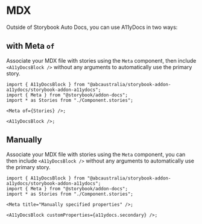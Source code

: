 
<Meta title="Of Component Mdx" of={SimpleStories} />

# MDX

Outside of Storybook Auto Docs, you can use A11yDocs in two ways:

## with Meta `of`

Associate your MDX file with stories using the `Meta` component, then include `<A11yDocsBlock />` without any arguments to automatically use the primary story.

```tsx
import { A11yDocsBlock } from "@abcaustralia/storybook-addon-a11ydocs/storybook-addon-a11ydocs";
import { Meta } from "@storybook/addon-docs";
import * as Stories from "./Component.stories";

<Meta of={Stories} />;

<A11yDocsBlock />;
```

<div
  style={{
    background: "peachpuff",
    ...exampleStyles,
  }}
>
  <A11yDocsBlock />
</div>

## Manually

Associate your MDX file with stories using the `Meta` component, you can then include `<A11yDocsBlock />` without any arguments to automatically use the primary story.

```tsx
import { A11yDocsBlock } from "@abcaustralia/storybook-addon-a11ydocs/storybook-addon-a11ydocs";
import { Meta } from "@storybook/addon-docs";
import * as Stories from "./Component.stories";

<Meta title="Manually specified properties" />;

<A11yDocsBlock customProperties={a11ydocs.secondary} />;
```

<div style={{ background: "powderblue", ...exampleStyles }}>
  <A11yDocsBlock customProperties={a11ydocs.secondary} />
</div>
